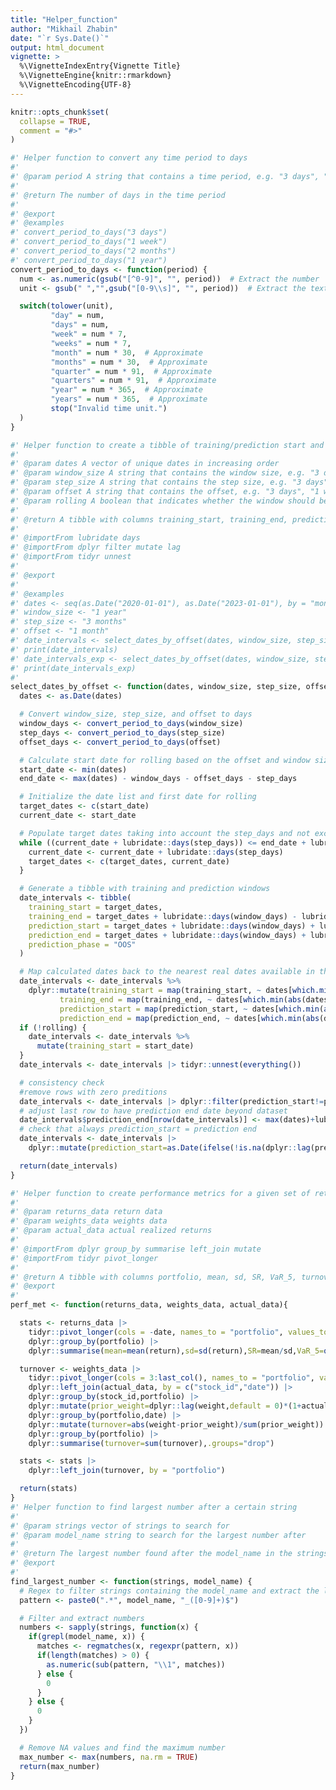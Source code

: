 ```yaml
---
title: "Helper_function"
author: "Mikhail Zhabin"
date: "`r Sys.Date()`"
output: html_document
vignette: >
  %\VignetteIndexEntry{Vignette Title}
  %\VignetteEngine{knitr::rmarkdown}
  %\VignetteEncoding{UTF-8}
---
```


```r
knitr::opts_chunk$set(
  collapse = TRUE,
  comment = "#>"
)

#' Helper function to convert any time period to days
#'
#' @param period A string that contains a time period, e.g. "3 days", "1 week", "2 months", "1 year"
#'
#' @return The number of days in the time period
#'
#' @export
#' @examples
#' convert_period_to_days("3 days")
#' convert_period_to_days("1 week")
#' convert_period_to_days("2 months")
#' convert_period_to_days("1 year")
convert_period_to_days <- function(period) {
  num <- as.numeric(gsub("[^0-9]", "", period))  # Extract the number
  unit <- gsub(" ","",gsub("[0-9\\s]", "", period))  # Extract the text part

  switch(tolower(unit),
         "day" = num,
         "days" = num,
         "week" = num * 7,
         "weeks" = num * 7,
         "month" = num * 30,  # Approximate
         "months" = num * 30,  # Approximate
         "quarter" = num * 91,  # Approximate
         "quarters" = num * 91,  # Approximate
         "year" = num * 365,  # Approximate
         "years" = num * 365,  # Approximate
         stop("Invalid time unit.")
  )
}

#' Helper function to create a tibble of training/prediction start and end dates based on a rolling window with an offset
#'
#' @param dates A vector of unique dates in increasing order
#' @param window_size A string that contains the window size, e.g. "3 days", "1 week", "2 months", "1 year"
#' @param step_size A string that contains the step size, e.g. "3 days", "1 week", "2 months", "1 year"
#' @param offset A string that contains the offset, e.g. "3 days", "1 week", "2 months", "1 year"
#' @param rolling A boolean that indicates whether the window should be rolling or expanding (FALSE)
#'
#' @return A tibble with columns training_start, training_end, prediction_start, prediction_end, and prediction_phase
#'
#' @importFrom lubridate days
#' @importFrom dplyr filter mutate lag
#' @importFrom tidyr unnest
#'
#' @export
#'
#' @examples
#' dates <- seq(as.Date("2020-01-01"), as.Date("2023-01-01"), by = "month")
#' window_size <- "1 year"
#' step_size <- "3 months"
#' offset <- "1 month"
#' date_intervals <- select_dates_by_offset(dates, window_size, step_size, offset)
#' print(date_intervals)
#' date_intervals_exp <- select_dates_by_offset(dates, window_size, step_size, offset, rolling=FALSE)
#' print(date_intervals_exp)
#'
select_dates_by_offset <- function(dates, window_size, step_size, offset, rolling=TRUE) {
  dates <- as.Date(dates)

  # Convert window_size, step_size, and offset to days
  window_days <- convert_period_to_days(window_size)
  step_days <- convert_period_to_days(step_size)
  offset_days <- convert_period_to_days(offset)

  # Calculate start date for rolling based on the offset and window size
  start_date <- min(dates)
  end_date <- max(dates) - window_days - offset_days - step_days

  # Initialize the date list and first date for rolling
  target_dates <- c(start_date)
  current_date <- start_date

  # Populate target dates taking into account the step_days and not exceeding the end_date
  while ((current_date + lubridate::days(step_days)) <= end_date + lubridate::days(offset_days) + lubridate::days(step_days)) {
    current_date <- current_date + lubridate::days(step_days)
    target_dates <- c(target_dates, current_date)
  }

  # Generate a tibble with training and prediction windows
  date_intervals <- tibble(
    training_start = target_dates,
    training_end = target_dates + lubridate::days(window_days) - lubridate::days(1),
    prediction_start = target_dates + lubridate::days(window_days) + lubridate::days(offset_days),
    prediction_end = target_dates + lubridate::days(window_days) + lubridate::days(offset_days) + lubridate::days(step_days) - lubridate::days(1),
    prediction_phase = "OOS"
  )

  # Map calculated dates back to the nearest real dates available in the dataset
  date_intervals <- date_intervals %>%
    dplyr::mutate(training_start = map(training_start, ~ dates[which.min(abs(dates - .x))]),
           training_end = map(training_end, ~ dates[which.min(abs(dates - .x))]),
           prediction_start = map(prediction_start, ~ dates[which.min(abs(dates - .x))]),
           prediction_end = map(prediction_end, ~ dates[which.min(abs(dates - .x))]))
  if (!rolling) {
    date_intervals <- date_intervals %>%
      mutate(training_start = start_date)
  }
  date_intervals <- date_intervals |> tidyr::unnest(everything())

  # consistency check
  #remove rows with zero preditions
  date_intervals <- date_intervals |> dplyr::filter(prediction_start!=prediction_end)
  # adjust last row to have prediction end date beyond dataset
  date_intervals$prediction_end[nrow(date_intervals)] <- max(dates)+lubridate::days(step_days)
  # check that always prediction_start = prediction end
  date_intervals <- date_intervals |>
    dplyr::mutate(prediction_start=as.Date(ifelse(!is.na(dplyr::lag(prediction_end))&prediction_start>=dplyr::lag(prediction_end),dplyr::lag(prediction_end),prediction_start)))

  return(date_intervals)
}

#' Helper function to create performance metrics for a given set of returns, weights, and actual data
#'
#' @param returns_data return data
#' @param weights_data weights data
#' @param actual_data actual realized returns
#'
#' @importFrom dplyr group_by summarise left_join mutate
#' @importFrom tidyr pivot_longer
#'
#' @return A tibble with columns portfolio, mean, sd, SR, VaR_5, turnover, and hit_ratio
#' @export
#'
perf_met <- function(returns_data, weights_data, actual_data){

  stats <- returns_data |>
    tidyr::pivot_longer(cols = -date, names_to = "portfolio", values_to = "return") |>
    dplyr::group_by(portfolio) |>
    dplyr::summarise(mean=mean(return),sd=sd(return),SR=mean/sd,VaR_5=quantile(return,0.05), ,.groups="drop")

  turnover <- weights_data |>
    tidyr::pivot_longer(cols = 3:last_col(), names_to = "portfolio", values_to = "weight") |>
    dplyr::left_join(actual_data, by = c("stock_id","date")) |>
    dplyr::group_by(stock_id,portfolio) |>
    dplyr::mutate(prior_weight=dplyr::lag(weight,default = 0)*(1+actual_return)) |>
    dplyr::group_by(portfolio,date) |>
    dplyr::mutate(turnover=abs(weight-prior_weight)/sum(prior_weight)) |>
    dplyr::group_by(portfolio) |>
    dplyr::summarise(turnover=sum(turnover),.groups="drop")

  stats <- stats |>
    dplyr::left_join(turnover, by = "portfolio")

  return(stats)
}
#' Helper function to find largest number after a certain string
#'
#' @param strings vector of strings to search for
#' @param model_name string to search for the largest number after
#'
#' @return The largest number found after the model_name in the strings
#' @export
#'
find_largest_number <- function(strings, model_name) {
  # Regex to filter strings containing the model_name and extract the last number
  pattern <- paste0(".*", model_name, "_([0-9]+)$")

  # Filter and extract numbers
  numbers <- sapply(strings, function(x) {
    if(grepl(model_name, x)) {
      matches <- regmatches(x, regexpr(pattern, x))
      if(length(matches) > 0) {
        as.numeric(sub(pattern, "\\1", matches))
      } else {
        0
      }
    } else {
      0
    }
  })

  # Remove NA values and find the maximum number
  max_number <- max(numbers, na.rm = TRUE)
  return(max_number)
}


```

